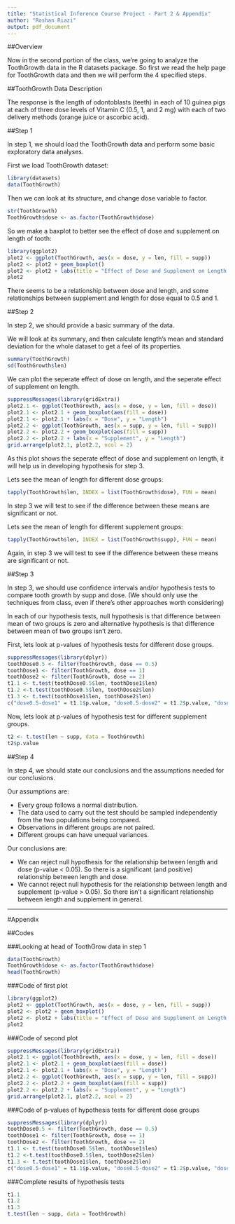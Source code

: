 ```yaml
---
title: "Statistical Inference Course Project - Part 2 & Appendix"
author: "Roshan Riazi"
output: pdf_document
---
```


##Overview

Now in the second portion of the class, we're going to analyze the ToothGrowth data in the R datasets package. So first we read the help page for ToothGrowth data and then we will perform the 4 specified steps.

##ToothGrowth Data Description

The response is the length of odontoblasts (teeth) in each of 10 guinea pigs at each of three dose levels of Vitamin C (0.5, 1, and 2 mg) with each of two delivery methods (orange juice or ascorbic acid).

##Step 1

In step 1, we should load the ToothGrowth data and perform some basic exploratory data analyses.

First we load ToothGrowth dataset:

```r
library(datasets)
data(ToothGrowth)
```

Then we can look at its structure, and change dose variable to factor.

```r
str(ToothGrowth)
ToothGrowth$dose <- as.factor(ToothGrowth$dose)
```

 So we make a baxplot to better see the effect of dose and supplement on length of tooth:

```r
library(ggplot2)
plot2 <- ggplot(ToothGrowth, aes(x = dose, y = len, fill = supp))
plot2 <- plot2 + geom_boxplot()
plot2 <- plot2 + labs(title = "Effect of Dose and Supplement on Length of Tooth", x = "Dose", y = "Length")
plot2
```

There seems to be a relationship between dose and length, and some relationships between supplement and length for dose equal to 0.5 and 1.

##Step 2

In step 2, we should provide a basic summary of the data.

We will look at its summary, and then calculate length's mean and standard deviation for the whole dataset to get a feel of its properties.

```r
summary(ToothGrowth)
sd(ToothGrowth$len)
```

We can plot the seperate effect of dose on length, and the seperate effect of supplement on length.

```r
suppressMessages(library(gridExtra))
plot2.1 <- ggplot(ToothGrowth, aes(x = dose, y = len, fill = dose))
plot2.1 <- plot2.1 + geom_boxplot(aes(fill = dose))
plot2.1 <- plot2.1 + labs(x = "Dose", y = "Length")
plot2.2 <- ggplot(ToothGrowth, aes(x = supp, y = len, fill = supp))
plot2.2 <- plot2.2 + geom_boxplot(aes(fill = supp))
plot2.2 <- plot2.2 + labs(x = "Supplement", y = "Length")
grid.arrange(plot2.1, plot2.2, ncol = 2)
```

As this plot shows the seperate effect of dose and supplement on length, it will help us in developing hypothesis for step 3.

Lets see the mean of length for different dose groups:

```r
tapply(ToothGrowth$len, INDEX = list(ToothGrowth$dose), FUN = mean)
```

In step 3 we will test to see if the difference between these means are significant or not.

Lets see the mean of length for different supplement groups:

```r
tapply(ToothGrowth$len, INDEX = list(ToothGrowth$supp), FUN = mean)
```

Again, in step 3 we will test to see if the difference between these means are significant or not.

##Step 3

In step 3, we should use confidence intervals and/or hypothesis tests to compare tooth growth by supp and dose. (We should only use the techniques from class, even if there's other approaches worth considering)

In each of our hypothesis tests, null hypothesis is that difference between mean of two groups is zero and alternative hypothesis is that difference between mean of two groups isn't zero.

First, lets look at p-values of hypothesis tests for different dose groups.

```r
suppressMessages(library(dplyr))
toothDose0.5 <- filter(ToothGrowth, dose == 0.5)
toothDose1 <- filter(ToothGrowth, dose == 1)
toothDose2 <- filter(ToothGrowth, dose == 2)
t1.1 <- t.test(toothDose0.5$len, toothDose1$len)
t1.2 <-t.test(toothDose0.5$len, toothDose2$len)
t1.3 <- t.test(toothDose1$len, toothDose2$len)
c("dose0.5-dose1" = t1.1$p.value, "dose0.5-dose2" = t1.2$p.value, "dose1-dose2" = t1.3$p.value)
```

Now, lets look at p-values of hypothesis test for different supplement groups.

```r
t2 <- t.test(len ~ supp, data = ToothGrowth)
t2$p.value
```

##Step 4

In step 4, we should state our conclusions and the assumptions needed for our conclusions.

Our assumptions are:

* Every group follows a normal distribution.
* The data used to carry out the test should be sampled independently from the two populations being compared.
* Observations in different groups are not paired.
* Different groups can have unequal variances.

Our conclusions are:

* We can reject null hypothesis for the relationship between length and dose (p-value < 0.05). So there is a significant (and positive) relationship between length and dose.
* We cannot reject null hypothesis for the relationship between length and supplement (p-value > 0.05). So there isn't a significant relationship between length and supplement in general.

--------
#Appendix


##Codes

###Looking at head of ToothGrow data in step 1

```r
data(ToothGrowth)
ToothGrowth$dose <- as.factor(ToothGrowth$dose)
head(ToothGrowth)
```

###Code of first plot

```r
library(ggplot2)
plot2 <- ggplot(ToothGrowth, aes(x = dose, y = len, fill = supp))
plot2 <- plot2 + geom_boxplot()
plot2 <- plot2 + labs(title = "Effect of Dose and Supplement on Length of Tooth", x = "Dose", y = "Length")
plot2
```

###Code of second plot

```r
suppressMessages(library(gridExtra))
plot2.1 <- ggplot(ToothGrowth, aes(x = dose, y = len, fill = dose))
plot2.1 <- plot2.1 + geom_boxplot(aes(fill = dose))
plot2.1 <- plot2.1 + labs(x = "Dose", y = "Length")
plot2.2 <- ggplot(ToothGrowth, aes(x = supp, y = len, fill = supp))
plot2.2 <- plot2.2 + geom_boxplot(aes(fill = supp))
plot2.2 <- plot2.2 + labs(x = "Supplement", y = "Length")
grid.arrange(plot2.1, plot2.2, ncol = 2)
```

###Code of p-values of hypothesis tests for different dose groups

```r
suppressMessages(library(dplyr))
toothDose0.5 <- filter(ToothGrowth, dose == 0.5)
toothDose1 <- filter(ToothGrowth, dose == 1)
toothDose2 <- filter(ToothGrowth, dose == 2)
t1.1 <- t.test(toothDose0.5$len, toothDose1$len)
t1.2 <-t.test(toothDose0.5$len, toothDose2$len)
t1.3 <- t.test(toothDose1$len, toothDose2$len)
c("dose0.5-dose1" = t1.1$p.value, "dose0.5-dose2" = t1.2$p.value, "dose1-dose2" = t1.3$p.value)
```

###Complete results of hypothesis tests

```r
t1.1
t1.2
t1.3
t.test(len ~ supp, data = ToothGrowth)
```